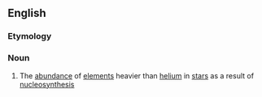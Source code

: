 ==English==

===Etymology===
{{suffix|en|metallic|ity}}

===Noun===
{{wikipedia}}
{{en-noun|metallicities}}

# {{lb|en|astronomy}} The [[abundance]] of [[element]]s heavier than [[helium]] in [[star]]s as a result of [[nucleosynthesis]]
